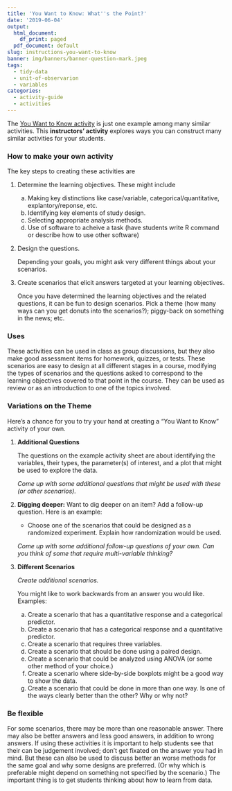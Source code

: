 ```yaml
---
title: 'You Want to Know: What''s the Point?'
date: '2019-06-04'
output:
  html_document:
    df_print: paged
  pdf_document: default
slug: instructions-you-want-to-know
banner: img/banners/banner-question-mark.jpeg
tags:
  - tidy-data
  - unit-of-observarion
  - variables
categories:
  - activity-guide
  - activities
---
```


The [You Want to Know activity](/blog/activity-you-want-to-know/) is just one
example among many similar activities.  This **instructors' activity** explores
ways you can construct many similar activities for your students.

### How to make your own activity

The key steps to creating these activities are

1. Determine the learning objectives.  These might include

    a. Making key distinctions like case/variable, categorical/quantitative, explantory/reponse, etc.
    b. Identifying key elements of study design.
    c. Selecting appropriate analysis methods.
    d. Use of software to acheive a task (have students write R command or describe 
    how to use other software)
    
2. Design the questions.

    Depending your goals, you might ask very different things about your scenarios.

3. Create scenarios that elicit answers targeted at your learning objectives.

    Once you have determined the learning objectives and the related questions,
    it can be fun to design scenarios. Pick a theme (how many ways can you get
    donuts into the scenarios?); piggy-back on something in the news; etc.

### Uses

These activities can be used in class as group discussions, but they also make good
assessment items for homework, quizzes, or tests.
These scenarios are easy to design at all different stages in a course, modifying the 
types of scenarios and the questions asked to correspond to the learning objectives
covered to that point in the course. They can be used as review or as an introduction
to one of the topics involved.


### Variations on the Theme

Here's a chance for you to try your hand at creating a "You Want to Know" activity
of your own.

1. **Additional Questions**

    The questions on the example activity sheet are about identifying the 
    variables, their types, the parameter(s) of interest, and a plot that 
    might be used to explore the data.
    
    *Come up with some additional questions that might be used with these (or other scenarios).*
    
 <!-- Inference, CI, hypotheses, R code, etc. explanatory/response -->
    
2. **Digging deeper:** Want to dig deeper on an item? Add a follow-up question.
   Here is an example:
   
    * Choose one of the scenarios that could be designed as a randomized experiment. Explain how randomization would be used.
    
    *Come up with some additional follow-up questions of your own. Can you think of some that require multi-variable thinking?*

<!-- How create bootstrap/randomization distribution; plot if there is a statistically -->
<!-- signifcant difference; R code to make plot; list a potential confounding variable; -->
<!-- list a variable you would want to control; scenario that would be unethical to do -->
<!-- as an experiment;  -->
    
3. **Different Scenarios**

    *Create additional scenarios.*
    
    You might like to work backwards from an answer you would like.  Examples:
    
    a. Create a scenario that has a quantitative response and a categorical predictor.
    b. Create a scenario that has a categorical response and a quantitative predictor.
    c. Create a scenario that requires three variables.
    d. Create a scenario that should be done using a paired design.
    e. Create a scenario that could be analyzed using ANOVA (or some other method of your choice.)
    f. Create a scenario where side-by-side boxplots might be a good way to show the 
    data.
    g. Create a scenario that could be done in more than one way. Is one of the ways
    clearly better than the other? Why or why not?
    
### Be flexible

For some scenarios, there may be more than one reasonable answer. There may also be 
better answers and less good answers, in addition to wrong answers. If using these 
activities it is important to help students see that their can be judgement involved;
don't get fixated on the answer you had in mind. But these can also be used to discuss
better an worse methods for the same goal and why some designs are preferred. (Or why
which is preferable might depend on something not specified by the scenario.) The 
important thing is to get students thinking about how to learn from data.

    
    
